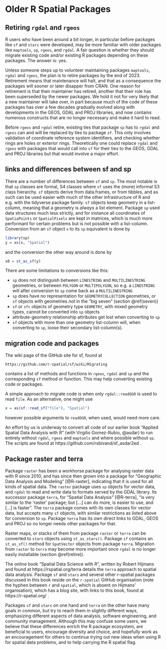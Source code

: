 # Older R Spatial Packages {#older}

## Retiring `rgdal` and `rgeos` {#retire}

R users who have been around a bit longer, in particular before
packages like `sf` and `stars` were developed, may be more familiar
with older packages like `maptools`, `sp`, `rgeos`, and `rgdal`. A
fair question is whether they should migrate existing code and/or
existing R packages depending on these packages.  The answer is: yes.

Unless someone steps up to volunteer maintaining packages `maptools`,
`rgdal` and `rgeos`, the plan is to retire packages by the end of
2023. Retirement means that maintenance will halt, and that as a
consequence the packages will sooner or later disapper from CRAN.
One reason for retirement is that their maintainer has retired,
another that their role has been superseded by the newer packages.
We hold it not for very likely that a new maintainer will take over,
in part because much of the code of these packages has over a few
decades gradually evolved along with developments in the GEOS,
GDAL and PROJ libraries, and now contains numerous constructs that
are no longer necessary and make it hard to read.

Before `rgeos` and `rgdal` retire, existing ties that package `sp`
has to `rgdal` and `rgeos` can and will be replaced by ties to
package `sf`. This only involves validation of coordinate reference
system identifiers, and checking whether rings are holes or exterior
rings. Theoretically one could replace `rgdal` and `rgeos` with
packages that would call into `sf` for their ties to the GEOS,
GDAL and PROJ libraries but that would involve a major effort.

## links and differences between sf and sp

There are a number of differences between `sf` and `sp`. The most
notable is that `sp` classes are formal, S4 classes where `sf` uses
the (more) informal S3 class hierarchy. `sf` objects derive from
data.frames, or from tibbles, and as such can be used easier with
much of the other infrastructure of R and e.g. with the tidyverse
package family. `sf` objects keep geometry in a list-column, meaning
that a geometry is _always_ a list element. Package `sp` used data
structures much less strictly, and for instance all coordinates of
`SpatiaPoints` or `SpatialPixels` are kept in matrices, which is
much more performant for certain problems but is not possible with 
a list-column. Conversion from an `sf` object `x` to its `sp`
equivalent is done by
```r
library(sp)
y = as(x, "Spatial")
```
and the conversion the other way around is done by
```r
x0 = st_as_sf(y)
```

There are some limitations to conversions like this:

* `sp` does not distinguish between `LINESTRING` and
`MULTILINESTRING` geometries, or between `POLYGON` or `MULTIPOLYGON`,
so e.g. a `LINESTRING` will after conversion to `sp` come back as a
`MULTILINESTRING`
* `sp` does have no representation for `GEOMETRYCOLLECTION`
geometries, or `sf` objects with geometries _not_ in the "big seven"
(section \@ref(seven))
* `sf` or `sfc` objects of geometry type `GEOMETRY`, with mixed
geometry types, cannot be converted into `sp` objects
* attribute-geometry relationship attributes get lost when converting
  to `sp`
* `sf` objects with more than one geometry list-column will, when
converting to `sp`, loose their secondary list-column(s).


## migration code and packages

The wiki page of the GitHub site for sf, found at

    https://github.com/r-spatial/sf/wiki/Migrating

contains a list of methods and functions in `rgeos`, `rgdal` and
`sp` and the corresponding `sf` method or function. This may help
converting existing code or packages.

A simple approach to migrate code is when only `rgdal::readOGR` is
used to read `file`. As an alternative, one might use
```r
x = as(sf::read_sf("file"), "Spatial")
```
however possible arguments to `readOGR`, when used, would need more
care.

An effort by us is underway to convert all code of our earlier book
"Applied Spatial Data Analysis with R" (with Virgilio Gomez-Rubio,
@asdar) to run entirely without `rgdal`, `rgeos` and `maptools` and
where possible without `sp`. The scripts are found at
https://github.com/rsbivand/sf_asdar2ed .

## Package raster and terra

Package `raster` has been a workhorse package for analysing raster
data with R since 2010, and has since then grown into a package for
"Geographic Data Analysis and Modeling" [@R-raster], indicating that
it is used for all kinds of spatial data. The `raster` package uses
`sp` objects for vector data, and `rgdal` to read and write data to
formats served by the GDAL library. Its successor package `terra`,
for "Spatial Data Analysis" [@R-terra], "is very similar to the
'raster' package; but [...] can do more, is easier to use, and
[...]  is faster". The `terra` package comes with its own classes
for vector data, but accepts many `sf` objects, with similar
restrictions as listed above for conversion to `sp`.  Package `terra`
has its own direct links to GDAL, GEOS and PROJ so no longer needs
other packages for that. 

Raster maps, or stacks of them from package `raster` or `terra`
can be converted to `stars` objects using `st_as_stars()`. Package
`sf` contains an `st_as_sf()` method for `SpatVector` objects
from package `terra`.  Migration from `raster` to `terra` may
become more important once `rgdal` is no longer easily installable
(section \@ref(retire)).

The online book "Spatial Data Science with R", written by Robert
Hijmans and found at https://rspatial.org/terra details the `terra`
approach to spatial data analysis. Package `sf` and `stars` and
several other r-spatial packages discussed in this book reside on the
`r-spatial` GitHub organisation (note the hyphen between `r` and
`spatial`, which is absent on Hijmans' organisation), which has a
blog site, with links to this book, found  at https://r-spatial.org/ . 

Packages `sf` and `stars` on one hand and `terra` on the other
have many goals in common, but try to reach them in slightly
different ways, emphasizing different aspects of data analysis,
software engineering, and community management. Although this may
confuse some users, we believe that these differences enrich the
R package ecosystem, are beneficial to users, encourage diversity
and choice, and hopefully work as an encouragement for others to
continue trying out new ideas when using R for spatial data problems,
and to help carrying the R spatial flag.
